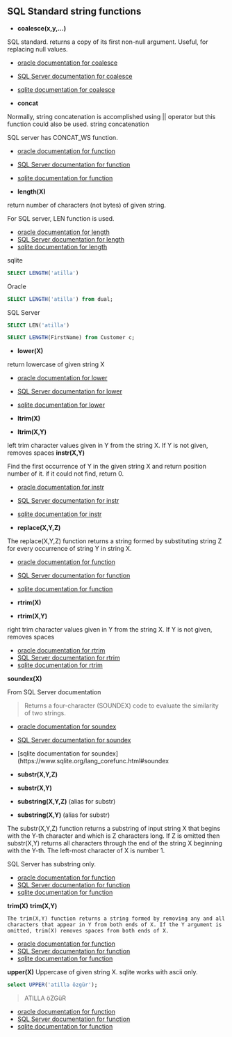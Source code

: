 ## SQL Standard string functions



- **coalesce(x,y,...)**

SQL standard.
returns a copy of its first non-null argument.
Useful, for replacing null values.

- [oracle documentation for coalesce](https://docs.oracle.com/en/database/oracle/oracle-database/23/sqlrf/COALESCE.html)
- [SQL Server documentation for coalesce](https://learn.microsoft.com/en-us/sql/t-sql/language-elements/coalesce-transact-sql?view=sql-server-ver16)
- [sqlite documentation for coalesce](https://www.sqlite.org/lang_corefunc.html#coalesce)


- **concat**

Normally, string concatenation is accomplished using || operator but this function could also be used.
string concatenation

SQL server has CONCAT_WS function.


- [oracle documentation for function](https://docs.oracle.com/en/database/oracle/oracle-database/23/sqlrf/CONCAT.html)
- [SQL Server documentation for function](https://learn.microsoft.com/en-us/sql/t-sql/functions/concat-ws-transact-sql?view=sql-server-ver16)
- [sqlite documentation for function](https://www.sqlite.org/lang_corefunc.html#concat)



- **length(X)**

return number of characters (not bytes) of given string.

For SQL server, LEN function is used.

- [oracle documentation for length](https://docs.oracle.com/en/database/oracle/oracle-database/23/sqlrf/LENGTH.html)
- [SQL Server documentation for length](https://learn.microsoft.com/en-us/sql/t-sql/functions/len-transact-sql?view=sql-server-ver16)
- [sqlite documentation for length](https://www.sqlite.org/lang_corefunc.html#length)

sqlite

``` sql
SELECT LENGTH('atilla')
```


Oracle

``` sql
SELECT LENGTH('atilla') from dual;
```

SQL Server

``` sql
SELECT LEN('atilla')
```

``` sql
SELECT LENGTH(FirstName) from Customer c;
```


- **lower(X)**

return lowercase of given string X

- [oracle documentation for lower](https://docs.oracle.com/en/database/oracle/oracle-database/23/sqlrf/LOWER.html)
- [SQL Server documentation for lower](https://learn.microsoft.com/en-us/sql/t-sql/functions/lower-transact-sql?view=sql-server-ver16)
- [sqlite documentation for lower](https://www.sqlite.org/lang_corefunc.html#lower)


- **ltrim(X)**
- **ltrim(X,Y)**

left trim character values given in Y from the string X.
If Y is not given, removes spaces
**instr(X,Y)**

Find the first occurrence of Y in the given string X and return position number of it.
if it could not find, return 0.

- [oracle documentation for instr](https://docs.oracle.com/en/database/oracle/oracle-database/23/sqlrf/LTRIM.html)
- [SQL Server documentation for instr](https://learn.microsoft.com/en-us/sql/t-sql/functions/ltrim-transact-sql?view=sql-server-ver16)
- [sqlite documentation for instr](https://www.sqlite.org/lang_corefunc.html#ltrim)



- **replace(X,Y,Z)**

The replace(X,Y,Z) function returns a string formed by substituting string Z for every occurrence of string Y in string X. 

- [oracle documentation for function]()
- [SQL Server documentation for function]()
- [sqlite documentation for function]()


- **rtrim(X)**
- **rtrim(X,Y)**

right trim character values given in Y from the string X.
If Y is not given, removes spaces

- [oracle documentation for rtrim](https://docs.oracle.com/en/database/oracle/oracle-database/23/sqlrf/RTRIM.html)
- [SQL Server documentation for rtrim](https://learn.microsoft.com/en-us/sql/t-sql/functions/rtrim-transact-sql?view=sql-server-ver16)
- [sqlite documentation for rtrim](https://www.sqlite.org/lang_corefunc.html#rtrim)


**soundex(X)**

From SQL Server documentation

> Returns a four-character (SOUNDEX) code to evaluate the similarity of two strings.


- [oracle documentation for soundex](https://docs.oracle.com/en/database/oracle/oracle-database/23/sqlrf/SOUNDEX.html)
- [SQL Server documentation for soundex](https://learn.microsoft.com/en-us/sql/t-sql/functions/soundex-transact-sql?view=sql-server-ver16)
- [sqlite documentation for soundex](https://www.sqlite.org/lang_corefunc.html#soundex


- **substr(X,Y,Z)**
- **substr(X,Y)**
- **substring(X,Y,Z)** (alias for substr)
- **substring(X,Y)** (alias for substr)

The substr(X,Y,Z) function returns a substring of input string X that begins with the Y-th character and which is Z characters long. If Z is omitted then substr(X,Y) returns all characters through the end of the string X beginning with the Y-th. The left-most character of X is number 1.

SQL Server has substring only.

- [oracle documentation for function](https://docs.oracle.com/en/database/oracle/oracle-database/23/sqlrf/SUBSTR.html)
- [SQL Server documentation for function](https://learn.microsoft.com/en-us/sql/t-sql/functions/substring-transact-sql?view=sql-server-ver16)
- [sqlite documentation for function](https://www.sqlite.org/lang_corefunc.html#substr)


**trim(X)**
**trim(X,Y)**

    The trim(X,Y) function returns a string formed by removing any and all characters that appear in Y from both ends of X. If the Y argument is omitted, trim(X) removes spaces from both ends of X. 

- [oracle documentation for function](https://docs.oracle.com/en/database/oracle/oracle-database/23/sqlrf/TRIM.html)
- [SQL Server documentation for function](https://learn.microsoft.com/en-us/sql/t-sql/functions/trim-transact-sql?view=sql-server-ver16)
- [sqlite documentation for function](https://www.sqlite.org/lang_corefunc.html#trim)





**upper(X)**
Uppercase of given string X.
sqlite works with ascii only.


``` sql
select UPPER('atilla özgür');
```

> ATILLA öZGüR     

- [oracle documentation for function]()
- [SQL Server documentation for function]()
- [sqlite documentation for function]()

